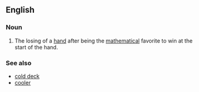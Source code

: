 ==English==

===Noun===
{{wikipedia}}
{{en-noun|head=[[bad]] [[beat]]}}

# {{context|poker}} The losing of a [[hand]] after being the [[mathematical]] favorite to win at the start of the hand.

===See also===
* [[cold deck]]
* [[cooler]]